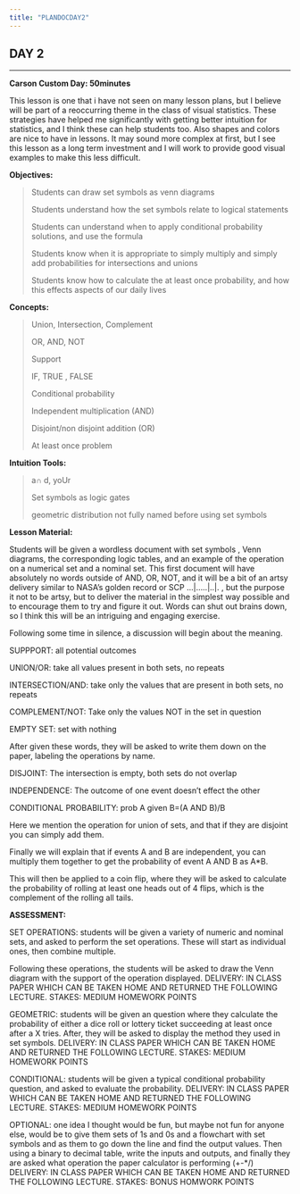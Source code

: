 ```yaml
---
title: "PLANDOCDAY2"
---
```


## DAY 2

------------------------------------------------------------------------

**Carson Custom Day: 50minutes**

This lesson is one that i have not seen on many lesson plans, but I believe will be part of a reoccurring theme in the class of visual statistics. These strategies have helped me significantly with getting better intuition for statistics, and I think these can help students too. Also shapes and colors are nice to have in lessons. It may sound more complex at first, but I see this lesson as a long term investment and I will work to provide good visual examples to make this less difficult.\

**Objectives:**

> Students can draw set symbols as venn diagrams
>
> Students understand how the set symbols relate to logical statements
>
> Students can understand when to apply conditional probability solutions, and use the formula
>
> Students know when it is appropriate to simply multiply and simply add probabilities for intersections and unions
>
> Students know how to calculate the at least once probability, and how this effects aspects of our daily lives

**Concepts:**

> Union, Intersection, Complement
>
> OR, AND, NOT
>
> Support
>
> IF, TRUE , FALSE
>
> Conditional probability
>
> Independent multiplication (AND)
>
> Disjoint/non disjoint addition (OR)
>
> At least once problem

**Intuition Tools:**

> a$\cap$ d, yoUr
>
> Set symbols as logic gates
>
> geometric distribution not fully named before using set symbols

**Lesson Material:**

Students will be given a wordless document with set symbols , Venn diagrams, the corresponding logic tables, and an example of the operation on a numerical set and a nominal set. This first document will have absolutely no words outside of AND, OR, NOT, and it will be a bit of an artsy delivery similar to NASA's golden record or SCP \...\|.....\|..\|. , but the purpose it not to be artsy, but to deliver the material in the simplest way possible and to encourage them to try and figure it out. Words can shut out brains down, so I think this will be an intriguing and engaging exercise.

Following some time in silence, a discussion will begin about the meaning.

SUPPPORT: all potential outcomes

UNION/OR: take all values present in both sets, no repeats

INTERSECTION/AND: take only the values that are present in both sets, no repeats

COMPLEMENT/NOT: Take only the values NOT in the set in question

EMPTY SET: set with nothing

After given these words, they will be asked to write them down on the paper, labeling the operations by name.

DISJOINT: The intersection is empty, both sets do not overlap

INDEPENDENCE: The outcome of one event doesn't effect the other

CONDITIONAL PROBABILITY: prob A given B=(A AND B)/B

Here we mention the operation for union of sets, and that if they are disjoint you can simply add them.

Finally we will explain that if events A and B are independent, you can multiply them together to get the probability of event A AND B as A\*B.

This will then be applied to a coin flip, where they will be asked to calculate the probability of rolling at least one heads out of 4 flips, which is the complement of the rolling all tails.

**ASSESSMENT:**

SET OPERATIONS: students will be given a variety of numeric and nominal sets, and asked to perform the set operations. These will start as individual ones, then combine multiple.

Following these operations, the students will be asked to draw the Venn diagram with the support of the operation displayed. DELIVERY: IN CLASS PAPER WHICH CAN BE TAKEN HOME AND RETURNED THE FOLLOWING LECTURE. STAKES: MEDIUM HOMEWORK POINTS

GEOMETRIC: students will be given an question where they calculate the probability of either a dice roll or lottery ticket succeeding at least once after a X tries. After, they will be asked to display the method they used in set symbols. DELIVERY: IN CLASS PAPER WHICH CAN BE TAKEN HOME AND RETURNED THE FOLLOWING LECTURE. STAKES: MEDIUM HOMEWORK POINTS

CONDITIONAL: students will be given a typical conditional probability question, and asked to evaluate the probability. DELIVERY: IN CLASS PAPER WHICH CAN BE TAKEN HOME AND RETURNED THE FOLLOWING LECTURE. STAKES: MEDIUM HOMEWORK POINTS

OPTIONAL: one idea I thought would be fun, but maybe not fun for anyone else, would be to give them sets of 1s and 0s and a flowchart with set symbols and as them to go down the line and find the output values. Then using a binary to decimal table, write the inputs and outputs, and finally they are asked what operation the paper calculator is performing (+-\*/) DELIVERY: IN CLASS PAPER WHICH CAN BE TAKEN HOME AND RETURNED THE FOLLOWING LECTURE. STAKES: BONUS HOMWORK POINTS
